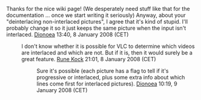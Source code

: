Thanks for the nice wiki page! (We desperately need stuff like that for the documentation ... once we start writing it seriously)
Anyway, about your "deinterlacing non-interlaced pictures", I agree that it's kind of stupid. I'll probably change it so it just keeps the same picture when the input isn't interlaced.
[[User:Dionoea|Dionoea]] 13:40, 8 January 2008 (CET)

:I don't know whether it is possible for VLC to determine which videos are interlaced and which are not.  But if it is, then it would surely be a great feature. [[User:Rune Kock|Rune Kock]] 21:01, 8 January 2008 (CET)

::Sure it's possible (each picture has a flag to tell if it's progressive or interlaced, plus some extra info about which lines come first for interlaced pictures). [[User:Dionoea|Dionoea]] 10:19, 9 January 2008 (CET)